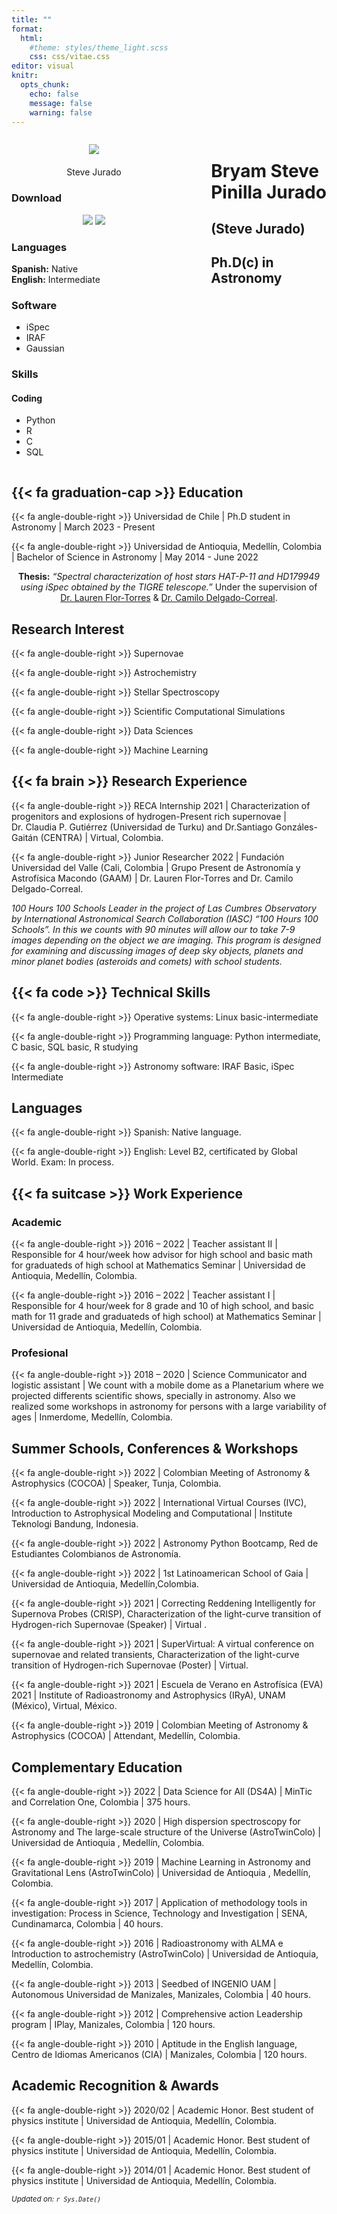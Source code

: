 ```yaml
---
title: ""
format: 
  html:
    #theme: styles/theme_light.scss
    css: css/vitae.css
editor: visual
knitr:
  opts_chunk: 
    echo: false
    message: false
    warning: false
---
```


<!-- Sidebar -->

:::::: columns
::: {.column .aside width="100%"}
<center>

<a href='https://jurados.github.io' target='_blank'> <img src="/images/profile.png"/> </a>

<p style="color:black; font-size:20px">

Steve Jurado

</p>

</center>

<center><span style="font-size: 1.5em;"> <a href='https://jurados.github.io' target='_blank'><i class="fa fa-home"></i></a> <a href='https://github.com/jurados' target='_blank'><i class="fa-brands fa-github"></i></a> <a href='https://twitter.com/SteveJurado' target='_blank'><i class="fa-brands fa-twitter"></i></a> <a href='https://www.facebook.com/steve.juradopinilla' target='_blank'><i class="fa-brands fa-facebook"></i></a></center>

</span>

### Download

<center><a href="assets/docs/cv_español.pdf" target="_blank"><img src="https://img.shields.io/badge/-Espa%C3%B1ol-blue?style=for-the-badge&amp;color=black"/></a> <a href="assets/docs/cv_english.pdf" target="_blank"><img src="https://img.shields.io/badge/-English-blue?style=for-the-badge&amp;color=black"/></a></center>

### Languages

**Spanish:** Native <br> **English:** Intermediate

### Software

-   iSpec
-   IRAF
-   Gaussian

### Skills

#### Coding

-   Python
-   R
-   C
-   SQL
:::

::: {.column width="5%"}
:::

::: {.column width="70%"}
<!-- Functions -->

````{=html}
<!--
```r
col_br <- function(col){
    dplyr::if_else(
      !is.na(col) & col != "N/A|NA", 
      paste0(col, ""),
      ""
    )
}
col_br_loc <- function(col){
    dplyr::if_else(
      !is.na(col) & col != "N/A|NA", 
      paste0('<i class="fa-solid fa-location-dot"></i> ', col),
      ""
    )
}
create_section <- function(cv_data, section_name){
  cv_data |>
    dplyr::mutate(in_resume = as.character(in_resume),
                  end = tidyr::replace_na(end, 9999),
                  loc = dplyr::if_else(loc == "Online", NA_character_, loc)) |>
    dplyr::filter(in_resume %in% c("TRUE", "VERDADEIRO"), section == section_name) |>
    dplyr::select(section:description_1) |>
    dplyr::arrange(desc(end), desc(start)) |>
    dplyr::mutate(
      date =
        dplyr::case_when(
          end == 9999 ~ glue::glue("Current <br> | <br> {start}"),
          end != start ~ glue::glue("{end} <br> | <br> {start}"),
          end == start ~ glue::glue("{end}"),
          TRUE ~ ""
        ) ,
      .before = everything()
    ) |>
    dplyr::mutate(
      main_text =
        glue::glue(
          "**{title}** <br> {col_br(institution)} {col_br(description_1)} {col_br_loc(loc)}"),
      .after = date
    ) |>
    dplyr::select(-c(start, end, section, title, institution, loc, description_1)) |>
    gt::gt() |>
    gt::fmt_markdown(columns = c(date, main_text)) |> 
    gt::tab_options(column_labels.hidden = TRUE, table.width = gt::pct(100)) |> 
    gt::cols_align(align = "left", columns = main_text)
}
```
-->
````

<!-- Main content -->

# Bryam Steve Pinilla Jurado

## (Steve Jurado)

## Ph.D(c) in Astronomy {style="border-bottom: 0px"}
:::
::::::

```{=html}
<!--
<p style="text-align:justify">

Professional astronomer with a seven-semester chemistry degree and interests in natural and exact sciences, particularly astrophysics, mathematics, chemistry, and computer science, as well as work as a data scientist. Experience as a teacher of secondary basic education and higher education teaching physics, mathematics, and chemistry. Knowledgeable in conducting research and scientific communication. Group management skills, the handling of programs such as Python, SQL, and R, the handling of office automation tools, and the capacity and ability to simplify complex knowledge. A professional who excels at active listening, assertive communication, responsibility, planning, sensitivity to guidelines, organization, quality focus, activity control, learning and professional development, and professional analysis and problem solving. 

</p>
-->
```

## {{< fa graduation-cap >}} **Education**

{{< fa angle-double-right >}} Universidad de Chile \| Ph.D student in Astronomy \| March 2023 - Present

{{< fa angle-double-right >}} Universidad de Antioquia, Medellín, Colombia \| Bachelor of Science in Astronomy \| May 2014 - June 2022

<center>**Thesis:** *"Spectral characterization of host stars HAT-P-11 and HD179949 using iSpec obtained by the TIGRE telescope."* Under the supervision of <a href='https://scholar.google.com/citations?user=tOYfRkkAAAAJ&hl=es'>Dr. Lauren Flor-Torres</a> & <a href='https://scholar.google.com/citations?user=HXHGks0AAAAJ&hl=en'> Dr. Camilo Delgado-Correal</a>.</center>

## <i class="fa-solid fa-meteor"></i> **Research Interest**

::::: grid
::: g-col-6
{{< fa angle-double-right >}} Supernovae

{{< fa angle-double-right >}} Astrochemistry

{{< fa angle-double-right >}} Stellar Spectroscopy
:::

::: g-col-6
{{< fa angle-double-right >}} Scientific Computational Simulations

{{< fa angle-double-right >}} Data Sciences

{{< fa angle-double-right >}} Machine Learning
:::
:::::

## {{< fa brain >}} **Research Experience**

{{< fa angle-double-right >}} RECA Internship 2021 \| Characterization of progenitors and explosions of hydrogen-Present rich supernovae \| Dr. Claudia P. Gutiérrez (Universidad de Turku) and Dr.Santiago Gonzáles-Gaitán (CENTRA) \| Virtual, Colombia.

{{< fa angle-double-right >}} Junior Researcher 2022 \| Fundación Universidad del Valle (Cali, Colombia \| Grupo Present de Astronomía y Astrofísica Macondo (GAAM) \| Dr. Lauren Flor-Torres and Dr. Camilo Delgado-Correal.

<p style="text-align:justify">

*100 Hours 100 Schools Leader in the project of Las Cumbres Observatory by International Astronomical Search Collaboration (IASC) "100 Hours 100 Schools". In this we counts with 90 minutes will allow our to take 7-9 images depending on the object we are imaging. This program is designed for examining and discussing images of deep sky objects, planets and minor planet bodies (asteroids and comets) with school students.*

</p>

## {{< fa code >}} **Technical Skills**

{{< fa angle-double-right >}} Operative systems: Linux basic-intermediate

{{< fa angle-double-right >}} Programming language: Python intermediate, C basic, SQL basic, R studying

{{< fa angle-double-right >}} Astronomy software: IRAF Basic, iSpec Intermediate

## <i class='fa fa-language'></i> **Languages**

{{< fa angle-double-right >}} Spanish: Native language.

{{< fa angle-double-right >}} English: Level B2, certificated by Global World. Exam: In process.

## {{< fa suitcase >}} **Work Experience**

### Academic

{{< fa angle-double-right >}} 2016 – 2022 \| Teacher assistant II \| Responsible for 4 hour/week how advisor for high school and basic math for graduateds of high school at Mathematics Seminar \| Universidad de Antioquia, Medellín, Colombia.

{{< fa angle-double-right >}} 2016 – 2022 \| Teacher assistant I \| Responsible for 4 hour/week for 8 grade and 10 of high school, and basic math for 11 grade and graduateds of high school) at Mathematics Seminar \| Universidad de Antioquia, Medellín, Colombia.

### Profesional

{{< fa angle-double-right >}} 2018 – 2020 \| Science Communicator and logistic assistant \| We count with a mobile dome as a Planetarium where we projected differents scientific shows, specially in astronomy. Also we realized some workshops in astronomy for persons with a large variability of ages \| Inmerdome, Medellín, Colombia.

## <i class='fa-solid fa-earth-americas'></i> **Summer Schools, Conferences & Workshops**

{{< fa angle-double-right >}} 2022 \| Colombian Meeting of Astronomy & Astrophysics (COCOA) \| Speaker, Tunja, Colombia.

{{< fa angle-double-right >}} 2022 \| International Virtual Courses (IVC), Introduction to Astrophysical Modeling and Computational \| Institute Teknologi Bandung, Indonesia.

{{< fa angle-double-right >}} 2022 \| Astronomy Python Bootcamp, Red de Estudiantes Colombianos de Astronomía.

{{< fa angle-double-right >}} 2022 \| 1st Latinoamerican School of Gaia \| Universidad de Antioquia, Medellín,Colombia.

{{< fa angle-double-right >}} 2021 \| Correcting Reddening Intelligently for Supernova Probes (CRISP), Characterization of the light-curve transition of Hydrogen-rich Supernovae (Speaker) \| Virtual .

{{< fa angle-double-right >}} 2021 \| SuperVirtual: A virtual conference on supernovae and related transients, Characterization of the light-curve transition of Hydrogen-rich Supernovae (Poster) \| Virtual.

{{< fa angle-double-right >}} 2021 \| Escuela de Verano en Astrofísica (EVA) 2021 \| Institute of Radioastronomy and Astrophysics (IRyA), UNAM (México), Virtual, México.

{{< fa angle-double-right >}} 2019 \| Colombian Meeting of Astronomy & Astrophysics (COCOA) \| Attendant, Medellín, Colombia.

## <i class='fas fa-book-open'></i> **Complementary Education**

{{< fa angle-double-right >}} 2022 \| Data Science for All (DS4A) \| MinTic and Correlation One, Colombia \| 375 hours.

{{< fa angle-double-right >}} 2020 \| High dispersion spectroscopy for Astronomy and The large-scale structure of the Universe (AstroTwinColo) \| Universidad de Antioquia , Medellín, Colombia.

{{< fa angle-double-right >}} 2019 \| Machine Learning in Astronomy and Gravitational Lens (AstroTwinColo) \| Universidad de Antioquia , Medellín, Colombia.

{{< fa angle-double-right >}} 2017 \| Application of methodology tools in investigation: Process in Science, Technology and Investigation \| SENA, Cundinamarca, Colombia \| 40 hours.

{{< fa angle-double-right >}} 2016 \| Radioastronomy with ALMA e Introduction to astrochemistry (AstroTwinColo) \| Universidad de Antioquia, Medellín, Colombia.

{{< fa angle-double-right >}} 2013 \| Seedbed of INGENIO UAM \| Autonomous Universidad de Manizales, Manizales, Colombia \| 40 hours.

{{< fa angle-double-right >}} 2012 \| Comprehensive action Leadership program \| IPlay, Manizales, Colombia \| 120 hours.

{{< fa angle-double-right >}} 2010 \| Aptitude in the English language, Centro de Idiomas Americanos (CIA) \| Manizales, Colombia \| 120 hours.

## <i class="fa-solid fa-award"></i> **Academic Recognition & Awards**

{{< fa angle-double-right >}} 2020/02 \| Academic Honor. Best student of physics institute \| Universidad de Antioquia, Medellín, Colombia.

{{< fa angle-double-right >}} 2015/01 \| Academic Honor. Best student of physics institute \| Universidad de Antioquia, Medellín, Colombia.

{{< fa angle-double-right >}} 2014/01 \| Academic Honor. Best student of physics institute \| Universidad de Antioquia, Medellín, Colombia.

<small><em>Updated on: `r Sys.Date()`</em></small>